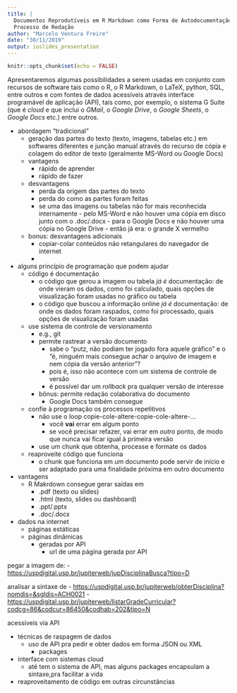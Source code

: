 ```yaml
---
title: |
  Documentos Reprodutíveis em R Markdown como Forma de Autodocumentação do
  Processo de Redação
author: "Marcelo Ventura Freire"
date: "30/11/2019"
output: ioslides_presentation
---
```


```r
knitr::opts_chunk$set(echo = FALSE)
```



Apresentaremos algumas possibilidades a serem usadas em conjunto com recursos de software tais como o R, o R Markdown, o LaTeX, python, SQL, entre outros e com fontes de dados acessíveis através interface programável de aplicação (API), tais como, por exemplo, o sistema G Suite (que é *cloud* e que inclui o *GMail*, o *Google Drive*, o *Google Sheets*, o *Google Docs* etc.) entre outros.



- abordagem "tradicional"
    - geração das partes do texto (texto, imagens, tabelas etc.) em softwares
      diferentes e junção manual através do recurso de cópia e colagem do 
      editor de texto (geralmente MS-Word ou Google Docs)
    - vantagens
        - rápido de aprender
        - rápido de fazer
    - desvantagens
        - perda da origem das partes do texto
        - perda do como as partes foram feitas
        - se uma das imagens ou tabelas não for mais reconhecida internamente
              - pelo MS-Word e não houver uma cópia em disco junto com o
                .doc/.docx 
              - para o Google Docs e não houver uma cópia no Google Drive
              - então já era: o grande X vermelho
    - bonus: desvantagens adicionais
        - copiar-colar conteúdos não retangulares do navegador de internet
        - 



- alguns princípio de programação que podem ajudar
    - código é documentação
        - o código que gerou a imagem ou tabela *já é* documentação: de onde
          vieram os dados, como foi calculado, quais opções de visualização 
          foram usadas no gráfico ou tabela
        - o código que buscou a informação online *já é* documentação: de onde 
          os dados foram raspados, como foi processado, quais opções de
          visualização foram usadas
    - use sistema de controle de versionamento
        - e.g., git
        - permite rastrear a versão documento
            - sabe o "putz, não podiam ter jogado fora aquele gráfico" e o "é,
              ninguém mais consegue achar o arquivo de imagem e nem cópia da
              versão anterior"?
            - pois é, isso não acontece com um sistema de controle de versão
            - é possível dar um *rollback* pra qualquer versão de interesse
        - bônus: permite redação colaborativa do documento
            - Google Docs também consegue
    - confie à programação os processos repetitivos
        - não use o loop copie-cole-altere-copie-cole-altere-...
            - você **vai** errar em algum ponto
            - se você precisar refazer, vai errar em *outro* ponto, de modo que
              nunca vai ficar igual à primeira versão
        - use um chunk que obtenha, processe e formate os dados
    - reaproveite código que funciona
        - o chunk que funciona em um documento pode servir de início e ser
          adaptado para uma finalidade próxima em outro documento




- vantagens
    - R Makrdown consegue gerar saídas em
        - .pdf (texto ou slides)
        - .html (texto, slides ou dashboard)
        - .ppt/.pptx
        - .doc/.docx


- dados na internet
    - páginas estáticas
    - páginas dinâmicas
        - geradas por API
            - url de uma página gerada por API
            
            
pegar a imagem de:
- <https://uspdigital.usp.br/jupiterweb/jupDisciplinaBusca?tipo=D>

analisar a sintaxe de
- <https://uspdigital.usp.br/jupiterweb/obterDisciplina?nomdis=&sgldis=ACH0021>
- <https://uspdigital.usp.br/jupiterweb/listarGradeCurricular?codcg=86&codcur=86450&codhab=202&tipo=N>





acessíveis via API

- técnicas de raspagem de dados
    - uso de API pra pedir e obter dados em forma JSON ou XML
        - packages 
- interface com sistemas cloud
    - até tem o sistema de API, mas alguns packages encapsulam a sintaxe,pra 
      facilitar a vida
- reaproveitamento de código em outras circunstâncias
  
